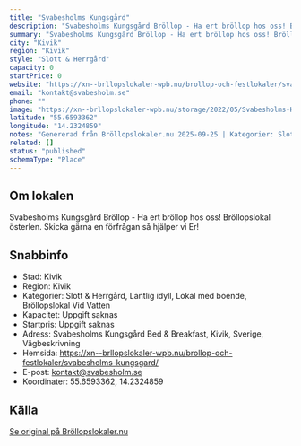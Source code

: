 ```yaml
---
title: "Svabesholms Kungsgård"
description: "Svabesholms Kungsgård Bröllop - Ha ert bröllop hos oss! Bröllopslokal österlen. Skicka gärna en förfrågan så hjälper vi Er!"
summary: "Svabesholms Kungsgård Bröllop - Ha ert bröllop hos oss! Bröllopslokal österlen. Skicka gärna en förfrågan så hjälper vi Er!"
city: "Kivik"
region: "Kivik"
style: "Slott & Herrgård"
capacity: 0
startPrice: 0
website: "https://xn--brllopslokaler-wpb.nu/brollop-och-festlokaler/svabesholms-kungsgard/"
email: "kontakt@svabesholm.se"
phone: ""
image: "https://xn--brllopslokaler-wpb.nu/storage/2022/05/Svabesholms-Kungsgard-festlokal-skane.webp"
latitude: "55.6593362"
longitude: "14.2324859"
notes: "Genererad från Bröllopslokaler.nu 2025-09-25 | Kategorier: Slott & Herrgård, Lantlig idyll, Lokal med boende, Bröllopslokal Vid Vatten"
related: []
status: "published"
schemaType: "Place"
---
```


## Om lokalen

Svabesholms Kungsgård Bröllop - Ha ert bröllop hos oss! Bröllopslokal österlen. Skicka gärna en förfrågan så hjälper vi Er!

## Snabbinfo

- Stad: Kivik
- Region: Kivik
- Kategorier: Slott & Herrgård, Lantlig idyll, Lokal med boende, Bröllopslokal Vid Vatten
- Kapacitet: Uppgift saknas
- Startpris: Uppgift saknas
- Adress: Svabesholms Kungsgård Bed & Breakfast, Kivik, Sverige, Vägbeskrivning
- Hemsida: https://xn--brllopslokaler-wpb.nu/brollop-och-festlokaler/svabesholms-kungsgard/
- E-post: kontakt@svabesholm.se
- Koordinater: 55.6593362, 14.2324859

## Källa

[Se original på Bröllopslokaler.nu](https://xn--brllopslokaler-wpb.nu/brollop-och-festlokaler/svabesholms-kungsgard/)

